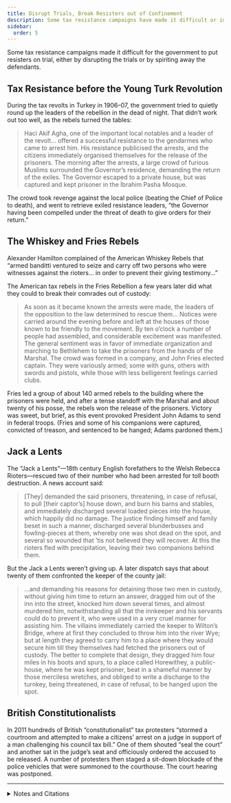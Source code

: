 ```yaml
---
title: Disrupt Trials, Break Resisters out of Confinement
description: Some tax resistance campaigns have made it difficult or impossible for the government to put resisters on trial.
sidebar:
  order: 5
---
```


Some tax resistance campaigns made it difficult for the government to put resisters on trial, either by disrupting the trials or by spiriting away the defendants.

## <Badge text="Example" size="medium" /> Tax Resistance before the Young Turk Revolution

During the tax revolts in Turkey in 1906–07, the government tried to quietly round up the leaders of the rebellion in the dead of night.
That didn’t work out too well, as the rebels turned the tables:

> Haci Akif Agha, one of the important local notables and a leader of the revolt… offered a successful resistance to the gendarmes who came to arrest him.
> His resistance publicised the arrests, and the citizens immediately organised themselves for the release of the prisoners.
> The morning after the arrests, a large crowd of furious Muslims surrounded the Governor’s residence, demanding the return of the exiles.
> The Governor escaped to a private house, but was captured and kept prisoner in the İbrahim Pasha Mosque.

The crowd took revenge against the local police (beating the Chief of Police to death), and went to retrieve exiled resistance leaders, “the Governor having been compelled under the threat of death to give orders for their return.”

## <Badge text="Example" size="medium" /> The Whiskey and Fries Rebels

Alexander Hamilton complained of the American Whiskey Rebels that “armed banditti ventured to seize and carry off two persons who were witnesses against the rioters… in order to prevent their giving testimony…”

The American tax rebels in the Fries Rebellion a few years later did what they could to break their comrades out of custody:

> As soon as it became known the arrests were made, the leaders of the opposition to the law determined to rescue them…
> Notices were carried around the evening before and left at the houses of those known to be friendly to the movement.
> By ten o’clock a number of people had assembled, and considerable excitement was manifested.
> The general sentiment was in favor of immediate organization and marching to Bethlehem to take the prisoners from the hands of the Marshal.
> The crowd was formed in a company, and John Fries elected captain.
> They were variously armed; some with guns, others with swords and pistols, while those with less belligerent feelings carried clubs.

Fries led a group of about 140 armed rebels to the building where the prisoners were held, and after a tense standoff with the Marshal and about twenty of his posse, the rebels won the release of the prisoners.
Victory was sweet, but brief, as this event provoked President John Adams to send in federal troops.
(Fries and some of his companions were captured, convicted of treason, and sentenced to be hanged; Adams pardoned them.)

## <Badge text="Example" size="medium" /> Jack a Lents

The “Jack a Lents”—18th century English forefathers to the Welsh Rebecca Rioters—rescued two of their number who had been arrested for toll booth destruction.
A news account said:

> [They] demanded the said prisoners, threatening, in case of refusal, to pull [their captor’s] house down, and burn his barns and stables, and immediately discharged several loaded pieces into the house, which happily did no damage.
> The justice finding himself and family beset in such a manner, discharged several blunderbusses and fowling-pieces at them, whereby one was shot dead on the spot, and several so wounded that ’tis not believed they will recover.
> At this the rioters fled with precipitation, leaving their two companions behind them.

But the Jack a Lents weren’t giving up.
A later dispatch says that about twenty of them confronted the keeper of the county jail:

> …and demanding his reasons for detaining those two men in custody, without giving him time to return an answer, dragged him out of the inn into the street, knocked him down several times, and almost murdered him, notwithstanding all that the innkeeper and his servants could do to prevent it, who were used in a very cruel manner for assisting him.
> The villains immediately carried the keeper to Wilton’s Bridge, where at first they concluded to throw him into the river Wye; but at length they agreed to carry him to a place where they would secure him till they themselves had fetched the prisoners out of custody.
> The better to complete that design, they dragged him four miles in his boots and spurs, to a place called Horewithey, a public-house, where he was kept prisoner, beat in a shameful manner by those merciless wretches, and obliged to write a discharge to the turnkey, being threatened, in case of refusal, to be hanged upon the spot.

## <Badge text="Example" size="medium" /> British Constitutionalists

In 2011 hundreds of British “constitutionalist” tax protesters “stormed a courtroom and attempted to make a citizens’ arrest on a judge in support of a man challenging his council tax bill.”
One of them shouted “seal the court” and another sat in the judge’s seat and officiously ordered the accused to be released.
A number of protesters then staged a sit-down blockade of the police vehicles that were summoned to the courthouse.
The court hearing was postponed.

<hr />

<details>
<summary>Notes and Citations</summary>

* Kansu, Aykut <i>The Revolution of 1908 in Turkey</i> (1997) p. 45
* Hamilton, Alexander “Excerpts from a Report to President Washington” <i>We Won’t Pay: A Tax Resistance Reader</i> (2008) pp. 120–34
* Davis, W.W.H. <i>The Fries Rebellion</i> (1899) [p. 54](https://archive.org/details/friesrebellion1700dav/page/54/mode/1up)
* <i>Daily Gazetteer</i> 8 October and 9 December 1735, as quoted in Wright, Thomas <i>England Under the House of Hanover</i>, Vol. I (1848) [pp. 154–55](https://archive.org/details/englandunderhous01wriguoft/page/154/mode/2up)
* [“Hundreds of council tax protesters storm courtroom in attempt to make citizens’ arrest of judge”](https://www.dailymail.co.uk/news/article-1364091/Council-tax-protesters-storm-courtroom-arrest-judge.html) <i>Daily Mail Online</i> 8 March 2011

</details>
